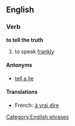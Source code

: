 ==English==
===Verb===
'''to tell the truth'''
# to speak [[frankly]]

====Antonyms====
*[[tell a lie]]

====Translations====
{{top}}
* French: [[à vrai dire]]
{{bottom}}

[[Category:English phrases]]
